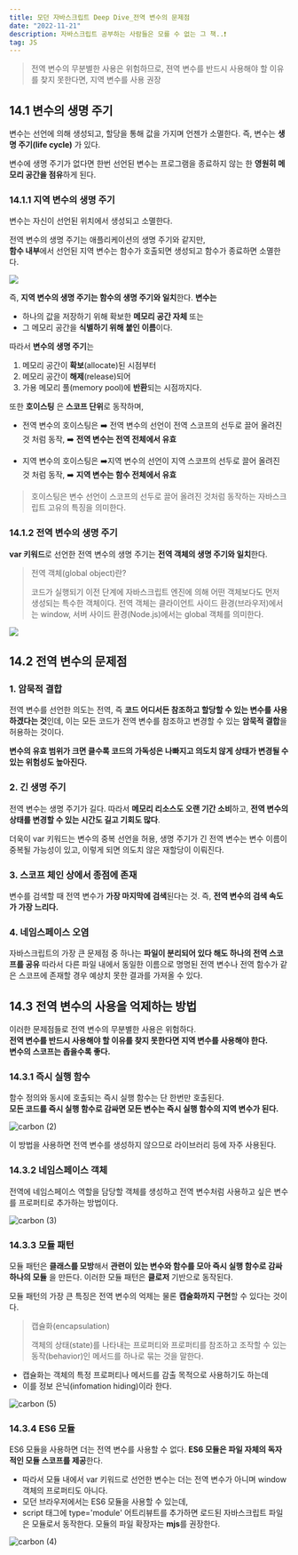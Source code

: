 ```yaml
---
title: 모던 자바스크립트 Deep Dive_전역 변수의 문제점
date: "2022-11-21"
description: 자바스크립트 공부하는 사람들은 모를 수 없는 그 책..❗️
tag: JS
---
```


> 전역 변수의 무분별한 사용은 위험하므로, 젼역 변수를 반드시 사용해야 할 이유를 찾지 못한다면, 지역 변수를 사용 권장

## 14.1 변수의 생명 주기

변수는 선언에 의해 생성되고, 할당을 통해 값을 가지며 언젠가 소멸한다.
즉, 변수는 **생명 주기(life cycle)** 가 있다.

변수에 생명 주기가 없다면 한번 선언된 변수는 프로그램을 종료하지 않는 한 **영원히 메모리 공간을 점유**하게 된다.

### 14.1.1 지역 변수의 생명 주기

변수는 자신이 선언된 위치에서 생성되고 소멸한다.

전역 변수의 생명 주기는 애플리케이션의 생명 주기와 같지만,  
**함수 내부**에서 선언된 지역 변수는 함수가 호출되면 생성되고 함수가 종료하면 소멸한다.

![](https://velog.velcdn.com/images/hoho_0815/post/20fa94cd-39b4-4d77-a3b4-117b210c63d3/image.png)

즉, **지역 변수의 생명 주기는 함수의 생명 주기와 일치**한다. **변수는**

-   하나의 값을 저장하기 위해 확보한 **메모리 공간 자체** 또는
-   그 메모리 공간을 **식별하기 위해 붙인 이름**이다.

따라서 **변수의 생명 주기**는

1. 메모리 공간이 **확보**(allocate)된 시점부터
2. 메모리 공간이 **해제**(release)되어
3. 가용 메모리 풀(memory pool)에 **반환**되는 시점까지다.

또한 **호이스팅** 은 **스코프 단위**로 동작하며,

-   전역 변수의 호이스팅은
    ➡️ 전역 변수의 선언이 전역 스코프의 선두로 끌어 올려진 것 처럼 동작,
    ➡️ **전역 변수는 전역 전체에서 유효**

-   지역 변수의 호이스팅은
    ➡️지역 변수의 선언이 지역 스코프의 선두로 끌어 올려진 것 처럼 동작,
    ➡️ **지역 변수는 함수 전체에서 유효**

> 호이스팅은 변수 선언이 스코프의 선두로 끌어 올려진 것처럼 동작하는 자바스크립트 고유의 특징을 의미한다.

### 14.1.2 전역 변수의 생명 주기

**var 키워드**로 선언한 전역 변수의 생명 주기는 **전역 객체의 생명 주기와 일치**한다.

> 전역 객체(global object)란?
>
> 코드가 실행되기 이전 단계에 자바스크립트 엔진에 의해 어떤 객체보다도 먼저 생성되는 특수한 객체이다. 전역 객체는 클라이언트 사이드 환경(브라우저)에서는 window, 서버 사이드 환경(Node.js)에서는 global 객체를 의미한다.

![](https://velog.velcdn.com/images/hoho_0815/post/88f775dc-83d3-4bfe-97d6-b8fff7433741/image.png)

## 14.2 전역 변수의 문제점

### **1\. 암묵적 결합**

전역 변수를 선언한 의도는 전역, 즉 **코드 어디서든 참조하고 할당할 수 있는 변수를 사용하겠다는 것**인데, 이는 모든 코드가 전역 변수를 참조하고 변경할 수 있는 **암묵적 결합**을 허용하는 것이다.

**변수의 유효 범위가 크면 클수록 코드의 가독성은 나빠지고 의도치 않게 상태가 변경될 수 있는 위험성도 높아진다.**

### **2\. 긴 생명 주기**

전역 변수는 생명 주기가 길다. 따라서 **메모리 리소스도 오랜 기간 소비**하고, **전역 변수의 상태를 변경할 수 있는 시간도 길고 기회도 많다**.

더욱이 var 키워드는 변수의 중복 선언을 허용, 생명 주기가 긴 전역 변수는 변수 이름이 중복될 가능성이 있고, 이렇게 되면 의도치 않은 재할당이 이뤄진다.

### **3.** **스코프 체인 상에서 종점에 존재**

변수를 검색할 때 전역 변수가 **가장 마지막에 검색**된다는 것. 즉, **전역 변수의 검색 속도가 가장 느리다.**

### **4.** **네임스페이스 오염**

자바스크립트의 가장 큰 문제점 중 하나는 **파일이 분리되어 있다 해도 하나의 전역 스코프를 공유**
따라서 다른 파일 내에서 동일한 이름으로 명명된 전역 변수나 전역 함수가 같은 스코프에 존재할 경우 예상치 못한 결과를 가져올 수 있다.

## 14.3 전역 변수의 사용을 억제하는 방법

이러한 문제점들로 전역 변수의 무분별한 사용은 위험하다.  
**전역 변수를 반드시 사용해야 할 이유를 찾지 못한다면 지역 변수를 사용해야 한다.  
변수의 스코프는 좁을수록 좋다.**

### 14.3.1 즉시 실행 함수

함수 정의와 동시에 호출되는 즉시 실행 함수는 단 한번만 호출된다.  
**모든 코드를 즉시 실행 함수로 감싸면 모든 변수는 즉시 실행 함수의 지역 변수가 된다.**

![carbon (2)](https://user-images.githubusercontent.com/87301268/225514826-5d123f15-66b8-4f34-8021-76611dbac5b7.png)

이 방법을 사용하면 전역 변수를 생성하지 않으므로 라이브러리 등에 자주 사용된다.

### 14.3.2 네임스페이스 객체

전역에 네임스페이스 역할을 담당할 객체를 생성하고 전역 변수처럼 사용하고 싶은 변수를 프로퍼티로 추가하는 방법이다.

![carbon (3)](https://user-images.githubusercontent.com/87301268/225514831-531099eb-1d71-4752-bb55-e3cace59f9e9.png)

### 14.3.3 모듈 패턴

모듈 패턴은 **클래스를 모방**해서 **관련이 있는 변수와 함수를 모아 즉시 실행 함수로 감싸 하나의 모듈** 을 만든다. 이러한 모듈 패턴은 **클로저** 기반으로 동작된다.

모듈 패턴의 가장 큰 특징은 전역 변수의 억제는 물론 **캡술화까지 구현**할 수 있다는 것이다.

> 캡슐화(encapsulation)
>
> 객체의 상태(state)를 나타내는 프로퍼티와 프로퍼티를 참조하고 조작할 수 있는 동작(behavior)인 메서드를 하나로 묶는 것을 말한다.

-   캡슐화는 객체의 특정 프로퍼티나 메서드를 감출 목적으로 사용하기도 하는데
-   이를 정보 은닉(infomation hiding)이라 한다.

![carbon (5)](https://user-images.githubusercontent.com/87301268/225517159-7e151885-29f7-4864-93d0-183f20ef0901.png)

### 14.3.4 ES6 모듈

ES6 모듈을 사용하면 더는 전역 변수를 사용할 수 없다. **ES6 모듈은 파일 자체의 독자적인 모듈 스코프를 제공**한다.

-   따라서 모듈 내에서 var 키워드로 선언한 변수는 더는 전역 변수가 아니며 window 객체의 프로퍼티도 아니다.
-   모던 브라우저에서는 ES6 모듈을 사용할 수 있는데,
-   script 태그에 type='module' 어트리뷰트를 추가하면 로드된 자바스크립트 파일은 모듈로서 동작한다. 모듈의 파일 확장자는 **mjs**를 권장한다.

![carbon (4)](https://user-images.githubusercontent.com/87301268/225514834-1676c9e1-487b-4005-b0cd-31bcb753784a.png)
